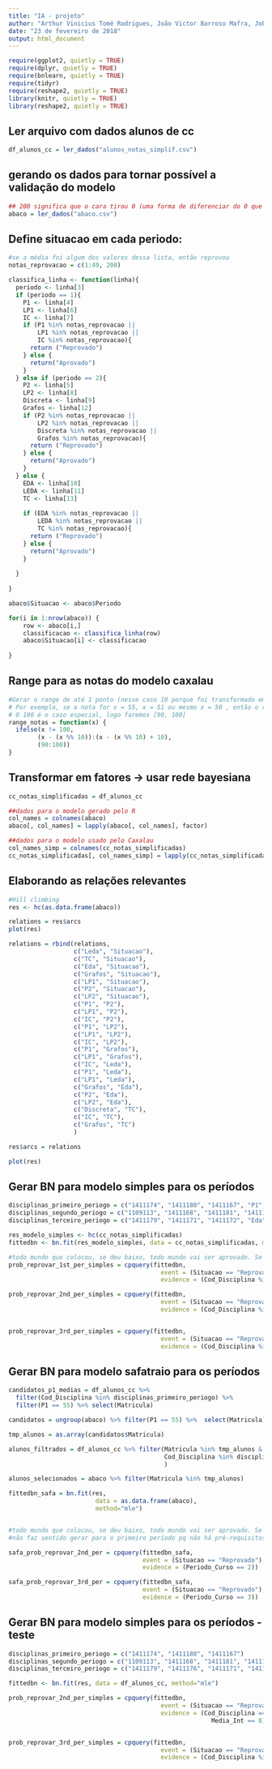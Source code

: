 ```yaml
---
title: "IA - projeto"
author: "Arthur Vinicius Tomé Rodrigues, João Victor Barroso Mafra, Jobson Lucas Dias da Silva"
date: "23 de fevereiro de 2018"
output: html_document
---
```


```r
require(ggplot2, quietly = TRUE)
require(dplyr, quietly = TRUE)
require(bnlearn, quietly = TRUE)
require(tidyr)
require(reshape2, quietly = TRUE)
library(knitr, quietly = TRUE)
library(reshape2, quietly = TRUE)

```


## Ler arquivo com dados alunos de cc
```r
df_alunos_cc = ler_dados("alunos_notas_simplif.csv")
```


## gerando os dados para tornar possível a validação do modelo

```r
## 200 significa que o cara tirou 0 (uma forma de diferenciar do 0 que substitui NA)
abaco = ler_dados("abaco.csv")
```


## Define situacao em cada periodo:

```r
#se a média foi algum dos valores dessa lista, então reprovou
notas_reprovacao = c(1:49, 200)

classifica_linha <- function(linha){
  periodo <- linha[3]
  if (periodo == 1){
    P1 <- linha[4]
    LP1 <- linha[6]
    IC <- linha[7]
    if (P1 %in% notas_reprovacao || 
        LP1 %in% notas_reprovacao || 
        IC %in% notas_reprovacao){
      return ("Reprovado")
    } else {
      return("Aprovado")
    }
  } else if (periodo == 2){
    P2 <- linha[5]
    LP2 <- linha[8]
    Discreta <- linha[9]
    Grafos <- linha[12]
    if (P2 %in% notas_reprovacao || 
        LP2 %in% notas_reprovacao || 
        Discreta %in% notas_reprovacao || 
        Grafos %in% notas_reprovacao){
      return ("Reprovado")
    } else {
      return("Aprovado")
    }
  } else {
    EDA <- linha[10]
    LEDA <- linha[11]
    TC <- linha[13]
    
    if (EDA %in% notas_reprovacao || 
        LEDA %in% notas_reprovacao || 
        TC %in% notas_reprovacao){
      return ("Reprovado")
    } else {
      return("Aprovado")
    }
    
  }
  
}

abaco$Situacao <- abaco$Periodo

for(i in 1:nrow(abaco)) {
    row <- abaco[i,]
    classificacao <- classifica_linha(row)
    abaco$Situacao[i] <- classificacao
    
}

```


## Range para as notas do modelo caxalau
```r
#Gerar o range de até 1 ponto (nesse caso 10 porque foi transformado em inteiro para funcionar na rede bayesiana) para usar no modelo caxalau na hora de filtrar os dados. 
# Por exemplo, se a nota for x = 55, x = 51 ou mesmo x = 50 , então o range será [50,60]. 
# O 100 é o caso especial, logo faremos [90, 100] 
range_notas = function(x) {
  ifelse(x != 100,
        (x - (x %% 10)):(x - (x %% 10) + 10),
        (90:100))
}
```


## Transformar em fatores -> usar rede bayesiana
```r
cc_notas_simplificadas = df_alunos_cc

##dados para o modelo gerado pelo R 
col_names = colnames(abaco)
abaco[, col_names] = lapply(abaco[, col_names], factor)

##dados para o modelo usado pelo Caxalau
col_names_simp = colnames(cc_notas_simplificadas)
cc_notas_simplificadas[, col_names_simp] = lapply(cc_notas_simplificadas[, col_names_simp], factor)

```


## Elaborando as relações relevantes
```r
#Hill climbing
res <- hc(as.data.frame(abaco))

relations = res$arcs
plot(res)

relations = rbind(relations, 
                  c("Leda", "Situacao"), 
                  c("TC", "Situacao"), 
                  c("Eda", "Situacao"), 
                  c("Grafos", "Situacao"),
                  c("LP1", "Situacao"), 
                  c("P2", "Situacao"), 
                  c("LP2", "Situacao"), 
                  c("P1", "P2"), 
                  c("LP1", "P2"),  
                  c("IC", "P2"),  
                  c("P1", "LP2"), 
                  c("LP1", "LP2"),  
                  c("IC", "LP2"), 
                  c("P1", "Grafos"), 
                  c("LP1", "Grafos"),
                  c("IC", "Leda"), 
                  c("P1", "Leda"), 
                  c("LP1", "Leda"),
                  c("Grafos", "Eda"),
                  c("P2", "Eda"), 
                  c("LP2", "Eda"),
                  c("Discreta", "TC"),
                  c("IC", "TC"), 
                  c("Grafos", "TC")
                  )

res$arcs = relations

plot(res)
```


## Gerar BN para modelo simples para os períodos
```r
disciplinas_primeiro_periogo = c("1411174", "1411180", "1411167", "P1", "LP1", "IC")
disciplinas_segundo_periogo = c("1109113", "1411168", "1411181", "1411170", "P2", "LP2", "Discreta", "Grafos")
disciplinas_terceiro_periogo = c("1411179", "1411171", "1411172", "Eda", "Leda", "TC")

res_modelo_simples <- hc(cc_notas_simplificadas)
fittedbn <- bn.fit(res_modelo_simples, data = cc_notas_simplificadas, method="mle")

#todo mundo que colocou, se deu baixo, todo mundo vai ser aprovado. Se deu moderado, coloco alguns randomicos para ser reprovado
prob_reprovar_1st_per_simples = cpquery(fittedbn, 
                                          event = (Situacao == "Reprovado"), 
                                          evidence = (Cod_Disciplina %in% disciplinas_primeiro_periogo))

prob_reprovar_2nd_per_simples = cpquery(fittedbn, 
                                          event = (Situacao == "Reprovado"), 
                                          evidence = (Cod_Disciplina %in% disciplinas_segundo_periogo))


prob_reprovar_3rd_per_simples = cpquery(fittedbn, 
                                          event = (Situacao == "Reprovado"), 
                                          evidence = (Cod_Disciplina %in% disciplinas_terceiro_periogo))

```


## Gerar BN para modelo safatraio para os períodos
```r
candidatos_p1_medias = df_alunos_cc %>% 
  filter(Cod_Disciplina %in% disciplinas_primeiro_periogo) %>% 
  filter(P1 == 55) %>% select(Matricula)

candidatos = ungroup(abaco) %>% filter(P1 == 55) %>%  select(Matricula)

tmp_alunos = as.array(candidatos$Matricula)

alunos_filtrados = df_alunos_cc %>% filter(Matricula %in% tmp_alunos & 
                                           Cod_Disciplina %in% disciplinas_interesse
                                           )

alunos_selecionados = abaco %>% filter(Matricula %in% tmp_alunos)

fittedbn_safa = bn.fit(res, 
                        data = as.data.frame(abaco), 
                        method="mle")


#todo mundo que colocou, se deu baixo, todo mundo vai ser aprovado. Se deu moderado, coloco alguns randomicos para ser reprovado
#não faz sentido gerar para o primeiro período pq não há pré-requisitos

safa_prob_reprovar_2nd_per = cpquery(fittedbn_safa, 
                                     event = (Situacao == "Reprovado"), 
                                     evidence = (Periodo_Curso == 2))

safa_prob_reprovar_3rd_per = cpquery(fittedbn_safa, 
                                     event = (Situacao == "Reprovado"), 
                                     evidence = (Periodo_Curso == 3))

```





## Gerar BN para modelo simples para os períodos - teste
```r
disciplinas_primeiro_periogo = c("1411174", "1411180", "1411167")
disciplinas_segundo_periogo = c("1109113", "1411168", "1411181", "1411170")
disciplinas_terceiro_periogo = c("1411179", "1411176", "1411171", "1411172")

fittedbn <- bn.fit(res, data = df_alunos_cc, method="mle")

prob_reprovar_2nd_per_simples = cpquery(fittedbn, 
                                          event = (Situacao == "Reprovado"), 
                                          evidence = (Cod_Disciplina == "1411167" & 
                                                        Media_Int == 0))


prob_reprovar_3rd_per_simples = cpquery(fittedbn, 
                                          event = (Situacao == "Reprovado"), 
                                          evidence = (Cod_Disciplina %in% disciplinas_terceiro_periogo))

```

